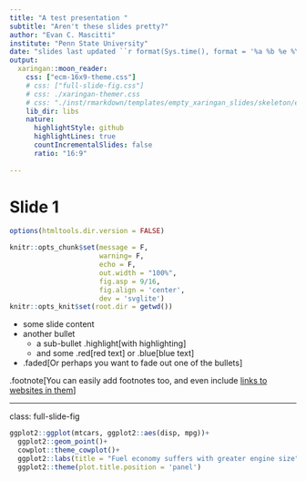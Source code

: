 ```yaml
---
title: "A test presentation "
subtitle: "Aren't these slides pretty?"
author: "Evan C. Mascitti"
institute: "Penn State University"
date: "slides last updated ``r format(Sys.time(), format = '%a %b %e %Y, %I%:%M %p')``"
output:
  xaringan::moon_reader:
    css: ["ecm-16x9-theme.css"]
    # css: ["full-slide-fig.css"]
    # css: ./xaringan-themer.css
    # css: "./inst/rmarkdown/templates/empty_xaringan_slides/skeleton/ecm-16x9-theme.css"
    lib_dir: libs
    nature:
      highlightStyle: github
      highlightLines: true
      countIncrementalSlides: false
      ratio: "16:9"
      
---
```


<!-- include background images EITHER either a local source or the web with: -->
<!-- background-image: url("path/to/image") -->
<!-- background-size: contain -->


<!-- Set presentation notes with ??? -->
<!-- Some useful CSS classes are available for full-slide figures and highlighted and colored text -->
<!-- .full-page-fig -->
<!-- .highlight (note that you may also use the <mark>text</mark> syntax i.e. inline HTML) -->
<!-- .blue -->
<!-- .red -->

<!-- Also don't forget about the built-in classes for xaringan, including .footnote, .pull-left, .pull-right, center, and middle. -->
<!-- Code lines can be highlighted by adding #<< to the end of the line of code.  -->

<!-- And the output of code can be highlighed by specifying which lines to highlight using the chunk opotion `highlight.output`. Specify TRUE for all lines to be highlighted, or an R vector c(1, 3) for specific lines. -->

<!-- If the document gets too long, try using separate R scripts or even standalone R Markdown documents by using `source()` or passing a vector of file paths to the chunk option `child = ` -->

# Slide 1

```r
options(htmltools.dir.version = FALSE)

knitr::opts_chunk$set(message = F,
                      warning= F,
                      echo = F,
                      out.width = "100%",
                      fig.asp = 9/16,
                      fig.align = 'center',
                      dev = 'svglite')
knitr::opts_knit$set(root.dir = getwd())

```

- some slide content 
- another bullet 
  - a sub-bullet .highlight[with highlighting]
  - and some .red[red text] or .blue[blue text]
- .faded[Or perhaps you want to fade out one of the bullets]

.footnote[You can easily add footnotes too, and even include [links to websites in them](http://www.evan-soil.io)]

---

class: full-slide-fig
```r
ggplot2::ggplot(mtcars, ggplot2::aes(disp, mpg))+
  ggplot2::geom_point()+
  cowplot::theme_cowplot()+
  ggplot2::labs(title = "Fuel economy suffers with greater engine size")+
  ggplot2::theme(plot.title.position = 'panel')
```

